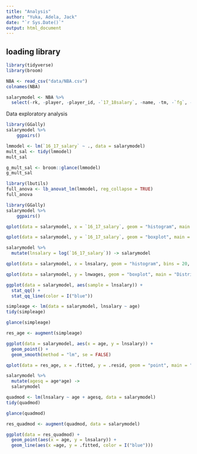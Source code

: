 ```yaml
---
title: "Analysis"
author: "Yuka, Adela, Jack"
date: "`r Sys.Date()`"
output: html_document
---
```

## loading library
```r
library(tidyverse)
library(broom)
```

```r
NBA <- read_csv("data/NBA.csv")
colnames(NBA)

salarymodel <- NBA %>% 
  select(-rk, -player, -player_id, -`17_18salary`, -name, -tm, -`fg`, -`fga`, -`3p`, -`3pa`, -`2p`, -`2pa`, -pos, -ft, -fta, -g, -gs)
```
Data exploratory analysis
```r
library(GGally)
salarymodel %>%
    ggpairs()
```

```r
lmmodel <- lm(`16_17_salary` ~ ., data = salarymodel)
mult_sal <- tidy(lmmodel)
mult_sal
```
```r
g_mult_sal <- broom::glance(lmmodel)
g_mult_sal
```
```r
library(lbutils)
full_anova <- lb_anovat_lm(lmmodel, reg_collapse = TRUE)
full_anova

```

```r
library(GGally)
salarymodel %>%
    ggpairs()
```

```r
qplot(data = salarymodel, x = `16_17_salary`, geom = "histogram", main = "Distribution of 2016-2017 Salary", bins = 20, color = I("black"), fill = I("blue"))
```

```r
qplot(data = salarymodel, y = `16_17_salary`, geom = "boxplot", main = "Distribution of 2016-2017 Salary")

```

```r
salarymodel %>%
  mutate(lnsalary = log(`16_17_salary`)) -> salarymodel

qplot(data = salarymodel, x = lnsalary, geom = "histogram", bins = 20, color = I("black"), fill = I("blue"), main = "Distribution of ln(2016-2017 Salary)")
```
```r
qplot(data = salarymodel, y = lnwages, geom = "boxplot", main = "Distribution of ln(salary)")

```

```r
ggplot(data = salarymodel, aes(sample = lnsalary)) +
  stat_qq() +
  stat_qq_line(color = I("blue"))
```

```r
simpleage <- lm(data = salarymodel, lnsalary ~ age)
tidy(simpleage)
```

```r
glance(simpleage)

```

```r
res_age <- augment(simpleage)
```

```r
ggplot(data = salarymodel, aes(x = age, y = lnsalary)) +
  geom_point() +
  geom_smooth(method = "lm", se = FALSE)
```
```r
qplot(data = res_age, x = .fitted, y = .resid, geom = "point", main = "Residuals vs Fitted Values for Regressing lnsalary on age")
```

```r
salarymodel %>%
  mutate(agesq = age*age) ->
  salarymodel

quadmod <- lm(lnsalary ~ age + agesq, data = salarymodel)
tidy(quadmod)
```

```r
glance(quadmod)
```

```r
res_quadmod <- augment(quadmod, data = salarymodel)
```

```r
ggplot(data = res_quadmod) +
  geom_point(aes(x = age, y = lnsalary)) +
  geom_line(aes(x =age, y = .fitted, color = I("blue")))

```

